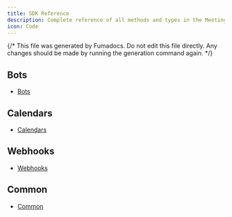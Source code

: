 ```yaml
---
title: SDK Reference
description: Complete reference of all methods and types in the Meeting BaaS TypeScript SDK
icon: Code
---
```


{/* This file was generated by Fumadocs. Do not edit this file directly. Any changes should be made by running the generation command again. */}

## Bots

- [Bots](./bots/index.mdx)

## Calendars

- [Calendars](./calendars/index.mdx)

## Webhooks

- [Webhooks](./webhooks/index.mdx)

## Common

- [Common](./common/index.mdx)
